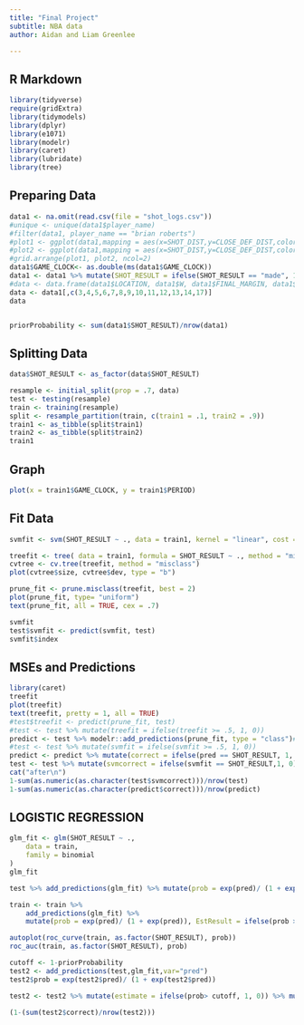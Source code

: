 ```yaml
---
title: "Final Project"
subtitle: NBA data
author: Aidan and Liam Greenlee

---
```


## R Markdown

```r
library(tidyverse)
require(gridExtra)
library(tidymodels)
library(dplyr)
library(e1071)
library(modelr)
library(caret)
library(lubridate)
library(tree)
```

## Preparing Data
```r
data1 <- na.omit(read.csv(file = "shot_logs.csv"))
#unique <- unique(data1$player_name)
#filter(data1, player_name == "brian roberts")
#plot1 <- ggplot(data1,mapping = aes(x=SHOT_DIST,y=CLOSE_DEF_DIST,color = SHOT_RESULT)) + geom_point()
#plot2 <- ggplot(data1,mapping = aes(x=SHOT_DIST,y=CLOSE_DEF_DIST,color = PTS_TYPE)) + geom_point()
#grid.arrange(plot1, plot2, ncol=2)
data1$GAME_CLOCK<- as.double(ms(data1$GAME_CLOCK))
data1 <- data1 %>% mutate(SHOT_RESULT = ifelse(SHOT_RESULT == "made", 1, 0))
#data <- data.frame(data1$LOCATION, data1$W, data1$FINAL_MARGIN, data1$SHOT_NUMBER, data1$PERIOD, data1$GAME_CLOCK, data1$SHOT_CLOCK, data1$DRIBBLES, data1$TOUCH_TIME, data1$SHOT_DIST, data1$PTS_TYPE, data1$CLOSEST_DEFENDER_PLAYER_ID, data1$CLOSE_DEF_DIST, data1$player_id, GAME_ID)
data <- data1[,c(3,4,5,6,7,8,9,10,11,12,13,14,17)]
data


priorProbability <- sum(data1$SHOT_RESULT)/nrow(data1)

```
## Splitting Data
```r
data$SHOT_RESULT <- as_factor(data$SHOT_RESULT)

resample <- initial_split(prop = .7, data)
test <- testing(resample)
train <- training(resample)
split <- resample_partition(train, c(train1 = .1, train2 = .9))
train1 <- as_tibble(split$train1)
train2 <- as_tibble(split$train2)
train1
```
## Graph
```r
plot(x = train1$GAME_CLOCK, y = train1$PERIOD)
```



## Fit Data
```r

svmfit <- svm(SHOT_RESULT ~ ., data = train1, kernel = "linear", cost = .001, scale = FALSE)

treefit <- tree( data = train1, formula = SHOT_RESULT ~ ., method = "misclass")
cvtree <- cv.tree(treefit, method = "misclass")
plot(cvtree$size, cvtree$dev, type = "b")

prune_fit <- prune.misclass(treefit, best = 2)
plot(prune_fit, type= "uniform")
text(prune_fit, all = TRUE, cex = .7)
```


```r
svmfit
test$svmfit <- predict(svmfit, test)
svmfit$index
```

## MSEs and Predictions
```r
library(caret)
treefit
plot(treefit)
text(treefit, pretty = 1, all = TRUE)
#test$treefit <- predict(prune_fit, test)
#test <- test %>% mutate(treefit = ifelse(treefit >= .5, 1, 0))
predict <- test %>% modelr::add_predictions(prune_fit, type = "class")# %>% accuracy(SHOT_RESULT, pred)
#test <- test %>% mutate(svmfit = ifelse(svmfit >= .5, 1, 0))
predict <- predict %>% mutate(correct = ifelse(pred == SHOT_RESULT, 1, 0))
test <- test %>% mutate(svmcorrect = ifelse(svmfit == SHOT_RESULT,1, 0))
cat("after\n")
1-sum(as.numeric(as.character(test$svmcorrect)))/nrow(test)
1-sum(as.numeric(as.character(predict$correct)))/nrow(predict)
```
## LOGISTIC REGRESSION
```r
glm_fit <- glm(SHOT_RESULT ~ .,
    data = train,
    family = binomial
)
glm_fit
```

```r
test %>% add_predictions(glm_fit) %>% mutate(prob = exp(pred)/ (1 + exp(pred)))

train <- train %>% 
    add_predictions(glm_fit) %>% 
    mutate(prob = exp(pred)/ (1 + exp(pred)), EstResult = ifelse(prob > 1 - priorProbability, 1, 0))

autoplot(roc_curve(train, as.factor(SHOT_RESULT), prob))
roc_auc(train, as.factor(SHOT_RESULT), prob)
```

```r
cutoff <- 1-priorProbability
test2 <- add_predictions(test,glm_fit,var="pred")
test2$prob = exp(test2$pred)/ (1 + exp(test2$pred))

test2 <- test2 %>% mutate(estimate = ifelse(prob> cutoff, 1, 0)) %>% mutate(correct = ifelse(SHOT_RESULT == estimate,1,0))

(1-(sum(test2$correct)/nrow(test2)))
```